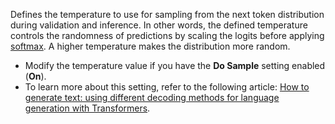 Defines the temperature to use for sampling from the next token distribution during validation and inference. In other words, the defined temperature controls the randomness of predictions by scaling the logits before applying <a href="https://www.researchgate.net/figure/The-Gumbel-Softmax-distribution-interpolates-between-discrete-one-hot-encoded-categorical_fig4_309663606" target="_blank" >softmax</a>. A higher temperature makes the distribution more random.

- Modify the temperature value if you have the **Do Sample** setting enabled (**On**).
- To learn more about this setting, refer to the following article: <a href="https://huggingface.co/blog/how-to-generate" target="_blank" >How to generate text: using different decoding methods for language generation with Transformers</a>.